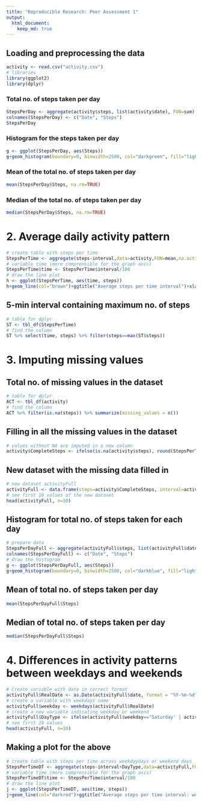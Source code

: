 ```yaml
---
title: "Reproducible Research: Peer Assessment 1"
output: 
  html_document:
    keep_md: true
---
```



## Loading and preprocessing the data

```r
activity <- read.csv("activity.csv")
# libraries
library(ggplot2)
library(dplyr)
```
### Total no. of steps taken per day

```r
StepsPerDay <- aggregate(activity$steps, list(activity$date), FUN=sum)
colnames(StepsPerDay) <- c("Date", "Steps")
StepsPerDay
```

### Histogram for the steps taken per day
```r
g <- ggplot(StepsPerDay, aes(Steps))
g+geom_histogram(boundary=0, binwidth=2500, col="darkgreen", fill="lightgreen")+ggtitle("Histogram of steps per day")+xlab("Steps")+ylab("Frequency")+theme(plot.title = element_text(face="bold", size=12))+scale_x_continuous(breaks=seq(0,25000,2500))+scale_y_continuous(breaks=seq(0,18,2))
```

### Mean of the total no. of steps taken per day

```r
mean(StepsPerDay$Steps, na.rm=TRUE)

```

### Median of the total no. of steps taken per day

```r
median(StepsPerDay$Steps, na.rm=TRUE)

```

# 2. Average daily activity pattern

```r
# create table with steps per time
StepsPerTime <- aggregate(steps~interval,data=activity,FUN=mean,na.action=na.omit)
# variable time (more comprensible for the graph axis)
StepsPerTime$time <- StepsPerTime$interval/100
# draw the line plot
h <- ggplot(StepsPerTime, aes(time, steps))
h+geom_line(col="brown")+ggtitle("Average steps per time interval")+xlab("Time")+ylab("Steps")+theme(plot.title = element_text(face="bold", size=12))
```

## 5-min interval containing maximum no. of steps
```r
# table for dplyr
ST <- tbl_df(StepsPerTime)
# find the column
ST %>% select(time, steps) %>% filter(steps==max(ST$steps))

```

# 3. Imputing missing values
## Total no. of missing values in the dataset
```r
# table for dplyr
ACT <- tbl_df(activity)
# find the column
ACT %>% filter(is.na(steps)) %>% summarize(missing_values = n())

```

## Filling in all the missing values in the dataset

```r
# values without NA are imputed in a new column
activity$CompleteSteps <- ifelse(is.na(activity$steps), round(StepsPerTime$steps[match(activity$interval, StepsPerTime$interval)],0), activity$steps)
```

## New dataset with the missing data filled in

```r
# new dataset activityFull
activityFull <- data.frame(steps=activity$CompleteSteps, interval=activity$interval, date=activity$date)
# see first 10 values of the new dataset
head(activityFull, n=10)

```

## Histogram for total no. of steps taken for each day 

```r
# prepare data
StepsPerDayFull <- aggregate(activityFull$steps, list(activityFull$date), FUN=sum)
colnames(StepsPerDayFull) <- c("Date", "Steps")
# draw the histogram
g <- ggplot(StepsPerDayFull, aes(Steps))
g+geom_histogram(boundary=0, binwidth=2500, col="darkblue", fill="lightblue")+ggtitle("Histogram of steps per day")+xlab("Steps")+ylab("Frequency")+theme(plot.title = element_text(face="bold", size=12))+scale_x_continuous(breaks=seq(0,25000,2500))+scale_y_continuous(breaks=seq(0,26,2))
```

## Mean of total no. of steps taken per day

```r
mean(StepsPerDayFull$Steps)
```

## Median of total no. of steps taken per day

```r
median(StepsPerDayFull$Steps)
```

# 4. Differences in activity patterns between weekdays and weekends

```r
# Create variable with date in correct format
activityFull$RealDate <- as.Date(activityFull$date, format = "%Y-%m-%d")
# create a variable with weekdays name
activityFull$weekday <- weekdays(activityFull$RealDate)
# create a new variable indicating weekday or weekend
activityFull$DayType <- ifelse(activityFull$weekday=='Saturday' | activityFull$weekday=='Sunday', 'weekend','weekday')
# see first 10 values
head(activityFull, n=10)
```

## Making a plot for the above

```r
# create table with steps per time across weekdaydays or weekend days
StepsPerTimeDT <- aggregate(steps~interval+DayType,data=activityFull,FUN=mean,na.action=na.omit)
# variable time (more comprensible for the graph axis)
StepsPerTimeDT$time <- StepsPerTime$interval/100
# draw the line plot
j <- ggplot(StepsPerTimeDT, aes(time, steps))
j+geom_line(col="darkred")+ggtitle("Average steps per time interval: weekdays vs. weekends")+xlab("Time")+ylab("Steps")+theme(plot.title = element_text(face="bold", size=12))+facet_grid(DayType ~ .)
```
